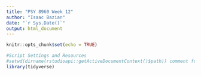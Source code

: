 ```yaml
---
title: "PSY 8960 Week 12"
author: "Isaac Bazian"
date: "`r Sys.Date()`"
output: html_document
---
```


```r
knitr::opts_chunk$set(echo = TRUE)
```

```r
#Script Settings and Resources
#setwd(dirname(rstudioapi::getActiveDocumentContext()$path)) comment for now, probably won't need
library(tidyverse)


```

